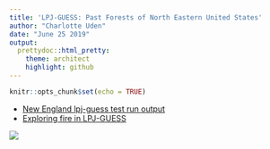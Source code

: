 ```yaml
---
title: 'LPJ-GUESS: Past Forests of North Eastern United States'
author: "Charlotte Uden"
date: "June 25 2019"
output:
  prettydoc::html_pretty:
    theme: architect
    highlight: github
---
```


```r
knitr::opts_chunk$set(echo = TRUE)
```

* [New England lpj-guess test run output](firstRun.html)
* [Exploring fire in LPJ-GUESS](ExploringFire.html)

![](IMG_4611.JPG)

